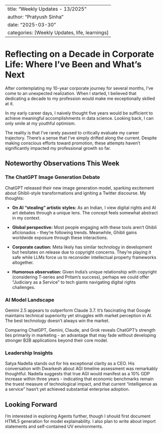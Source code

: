 
---
title: "Weekly Updates - 13/2025"
author: "Pratyush Sinha"
date: "2025-03-30"
categories: [Weekly Updates, life, learnings]
---

# Reflecting on a Decade in Corporate Life: Where I've Been and What's Next

After contemplating my 10-year corporate journey for several months, I've come to an unexpected realization. When I started, I believed that dedicating a decade to my profession would make me exceptionally skilled at it.

In my early career days, I naively thought five years would be sufficient to achieve meaningful accomplishments in data science. Looking back, I can only smile at my youthful optimism.

The reality is that I've rarely paused to critically evaluate my career trajectory. There's a sense that I've simply drifted along the current. Despite making conscious efforts toward promotion, these attempts haven't significantly impacted my professional growth so far.

## Noteworthy Observations This Week

### The ChatGPT Image Generation Debate

ChatGPT released their new image generation model, sparking excitement about Ghibli-style transformations and igniting a Twitter discourse. My thoughts:

* **On AI "stealing" artistic styles:** As an Indian, I view digital rights and AI art debates through a unique lens. The concept feels somewhat abstract in my context.

* **Global perspective:** Most people engaging with these tools aren't Ghibli aficionados - they're following trends. Meanwhile, Ghibli gains worldwide exposure through these interactions.

* **Corporate caution:** Meta likely has similar technology in development but hesitates on release due to copyright concerns. They're playing it safe while LLMs force us to reconsider intellectual property frameworks altogether.

* **Humorous observation:** Given India's unique relationship with copyright (considering T-series and Pritam's success), perhaps we could offer "Judiciary as a Service" to tech giants navigating digital rights challenges.

### AI Model Landscape

Gemini 2.5 appears to outperform Claude 3.7. It's fascinating that Google maintains technical superiority yet struggles with market perception in AI. The best technology doesn't always win the market.

Comparing ChatGPT, Gemini, Claude, and Grok reveals ChatGPT's strength lies primarily in marketing - an advantage that may fade without developing stronger B2B applications beyond their core model.

### Leadership Insights

Satya Nadella stands out for his exceptional clarity as a CEO. His conversation with Dwarkesh about AGI timeline assessment was remarkably thoughtful. Nadella suggests that true AGI would manifest as a 10% GDP increase within three years - indicating that economic benchmarks remain the truest measure of technological impact, and that current "intelligence as a service" hasn't yet achieved substantial enterprise adoption.

## Looking Forward

I'm interested in exploring Agents further, though I should first document HTML5 generation for model explainability. I also plan to write about import statements and self-contained UV environments.
